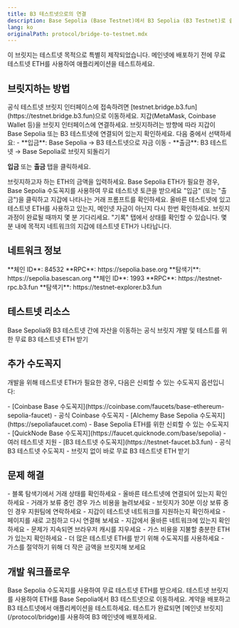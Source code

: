 ```yaml
---
title: B3 테스트넷으로의 연결
description: Base Sepolia (Base Testnet)에서 B3 Sepolia (B3 Testnet)로 쉽게 연결하려면 아래 단계를 따르세요!
lang: ko
originalPath: protocol/bridge-to-testnet.mdx
---
```

<Note>
이 브릿지는 테스트넷 목적으로 특별히 제작되었습니다. 메인넷에 배포하기 전에 무료 테스트넷 ETH를 사용하여 애플리케이션을 테스트하세요.
</Note>

## 브릿지하는 방법

<Steps>
<Step title="테스트넷 브릿지 방문">
  공식 테스트넷 브릿지 인터페이스에 접속하려면 [testnet.bridge.b3.fun](https://testnet.bridge.b3.fun)으로 이동하세요.
</Step>

<Step title="지갑 연결">
  지갑(MetaMask, Coinbase Wallet 등)을 브릿지 인터페이스에 연결하세요.
  
  <Tip>
  브릿지하려는 방향에 따라 지갑이 Base Sepolia 또는 B3 테스트넷에 연결되어 있는지 확인하세요.
  </Tip>
</Step>

<Step title="브릿지 방향 선택">
  다음 중에서 선택하세요:
  - **입금**: Base Sepolia → B3 테스트넷으로 자금 이동
  - **출금**: B3 테스트넷 → Base Sepolia로 브릿지 되돌리기
  
  **입금** 또는 **출금** 탭을 클릭하세요.
</Step>

<Step title="금액 입력">
  브릿지하고자 하는 ETH의 금액을 입력하세요.
  
  <Card title="Base Sepolia ETH가 필요하신가요?" icon="faucet" href="https://docs.base.org/base-chain/tools/network-faucets" cta="Base 테스트넷 ETH 받기" horizontal>
    Base Sepolia ETH가 필요한 경우, Base Sepolia 수도꼭지를 사용하여 무료 테스트넷 토큰을 받으세요
  </Card>
</Step>

<Step title="거래 확인">
  "입금" (또는 "출금")을 클릭하고 지갑에 나타나는 거래 프롬프트를 확인하세요.
  
  <Warning>
  올바른 테스트넷에 있고 테스트넷 ETH를 사용하고 있는지, 메인넷 자금이 아닌지 다시 한번 확인하세요.
  </Warning>
</Step>

<Step title="완료 대기">
  브릿지 과정이 완료될 때까지 몇 분 기다리세요. "기록" 탭에서 상태를 확인할 수 있습니다.
  
  <Check>
  몇 분 내에 목적지 네트워크의 지갑에 테스트넷 ETH가 나타납니다.
  </Check>
</Step>
</Steps>

## 네트워크 정보

<CardGroup cols={2}>
  <Card title="Base Sepolia 테스트넷">
    **체인 ID**: 84532  
    **RPC**: https://sepolia.base.org  
    **탐색기**: https://sepolia.basescan.org
  </Card>
  
  <Card title="B3 Sepolia 테스트넷">
    **체인 ID**: 1993  
    **RPC**: https://testnet-rpc.b3.fun  
    **탐색기**: https://testnet-explorer.b3.fun
  </Card>
</CardGroup>

## 테스트넷 리소스

<CardGroup cols={2}>
  <Card title="테스트넷 브릿지" icon="bridge" href="https://testnet.bridge.b3.fun" cta="지금 브릿지하기">
    Base Sepolia와 B3 테스트넷 간에 자산을 이동하는 공식 브릿지
  </Card>
  
  <Card title="B3 테스트넷 수도꼭지" icon="faucet" href="https://testnet-faucet.b3.fun" cta="테스트 ETH 받기">
    개발 및 테스트를 위한 무료 B3 테스트넷 ETH 받기
  </Card>
</CardGroup>

## 추가 수도꼭지

개발을 위해 테스트넷 ETH가 필요한 경우, 다음은 신뢰할 수 있는 수도꼭지 옵션입니다:

<AccordionGroup>
<Accordion title="Base Sepolia 수도꼭지">
  - [Coinbase Base 수도꼭지](https://coinbase.com/faucets/base-ethereum-sepolia-faucet) - 공식 Coinbase 수도꼭지
  - [Alchemy Base Sepolia 수도꼭지](https://sepoliafaucet.com) - Base Sepolia ETH를 위한 신뢰할 수 있는 수도꼭지
  - [QuickNode Base 수도꼭지](https://faucet.quicknode.com/base/sepolia) - 여러 테스트넷 지원
</Accordion>

<Accordion title="B3 테스트넷 수도꼭지">
  - [B3 테스트넷 수도꼭지](https://testnet-faucet.b3.fun) - 공식 B3 테스트넷 수도꼭지
  - 브릿지 없이 바로 무료 B3 테스트넷 ETH 받기
</Accordion>
</AccordionGroup>

## 문제 해결

<AccordionGroup>
<Accordion title="브릿지 거래가 멈췄을 때">
  - 블록 탐색기에서 거래 상태를 확인하세요
  - 올바른 테스트넷에 연결되어 있는지 확인하세요
  - 거래가 보류 중인 경우 가스 비용을 늘려보세요
  - 브릿지가 30분 이상 보류 중인 경우 지원팀에 연락하세요
</Accordion>

<Accordion title="지갑이 연결되지 않을 때">
  - 지갑이 테스트넷 네트워크를 지원하는지 확인하세요
  - 페이지를 새로 고침하고 다시 연결해 보세요
  - 지갑에서 올바른 네트워크에 있는지 확인하세요
  - 문제가 지속되면 브라우저 캐시를 지우세요
</Accordion>

<Accordion title="가스 비용을 위한 자금 부족">
  - 가스 비용을 지불할 충분한 ETH가 있는지 확인하세요
  - 더 많은 테스트넷 ETH를 받기 위해 수도꼭지를 사용하세요
  - 가스를 절약하기 위해 더 작은 금액을 브릿지해 보세요
</Accordion>
</AccordionGroup>

## 개발 워크플로우

<Steps>
<Step title="Base Sepolia ETH 받기">
  Base Sepolia 수도꼭지를 사용하여 무료 테스트넷 ETH를 받으세요.
</Step>

<Step title="B3 테스트넷으로 브릿지">
  테스트넷 브릿지를 사용하여 ETH를 Base Sepolia에서 B3 테스트넷으로 이동하세요.
</Step>

<Step title="배포 및 테스트">
  계약을 배포하고 B3 테스트넷에서 애플리케이션을 테스트하세요.
</Step>

<Step title="메인넷 준비 완료">
  테스트가 완료되면 [메인넷 브릿지](/protocol/bridge)를 사용하여 B3 메인넷에 배포하세요.
</Step>
</Steps>
